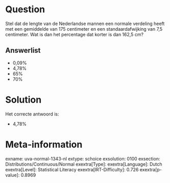 Question
========

Stel dat de lengte van de Nederlandse mannen een normale verdeling heeft
met een gemiddelde van 175 centimeter en een standaardafwijking van 7,5
centimeter. Wat is dan het percentage dat korter is dan 162,5 cm?

Answerlist
----------

* 0,09%
* 4,78%
* 65%
* 70%

Solution
========

Het correcte antwoord is: 

* 4,78%

Meta-information
================
exname: uva-normal-1343-nl
extype: schoice
exsolution: 0100
exsection: Distributions/Continuous/Normal
exextra[Type]: 
exextra[Language]: Dutch
exextra[Level]: Statistical Literacy
exextra[IRT-Difficulty]: 0.726
exextra[p-value]: 0.8969
